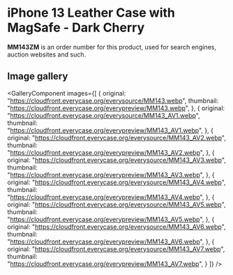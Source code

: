 
# iPhone 13 Leather Case with MagSafe - Dark Cherry

<Callout type='info' emoji='👉🏻'>**MM143ZM** is an order number for this product, used for search engines, auction websites and such.</Callout>

## Image gallery

<GalleryComponent
    images={[
      {
        original: "https://cloudfront.everycase.org/everysource/MM143.webp",
        thumbnail: "https://cloudfront.everycase.org/everypreview/MM143.webp",
      },
      {
        original: "https://cloudfront.everycase.org/everysource/MM143_AV1.webp",
        thumbnail: "https://cloudfront.everycase.org/everypreview/MM143_AV1.webp",
      },
      {
        original: "https://cloudfront.everycase.org/everysource/MM143_AV2.webp",
        thumbnail: "https://cloudfront.everycase.org/everypreview/MM143_AV2.webp",
      },
      {
        original: "https://cloudfront.everycase.org/everysource/MM143_AV3.webp",
        thumbnail: "https://cloudfront.everycase.org/everypreview/MM143_AV3.webp",
      },
      {
        original: "https://cloudfront.everycase.org/everysource/MM143_AV4.webp",
        thumbnail: "https://cloudfront.everycase.org/everypreview/MM143_AV4.webp",
      },
      {
        original: "https://cloudfront.everycase.org/everysource/MM143_AV5.webp",
        thumbnail: "https://cloudfront.everycase.org/everypreview/MM143_AV5.webp",
      },
      {
        original: "https://cloudfront.everycase.org/everysource/MM143_AV6.webp",
        thumbnail: "https://cloudfront.everycase.org/everypreview/MM143_AV6.webp",
      },
      {
        original: "https://cloudfront.everycase.org/everysource/MM143_AV7.webp",
        thumbnail: "https://cloudfront.everycase.org/everypreview/MM143_AV7.webp",
      }
    ]}
  />
